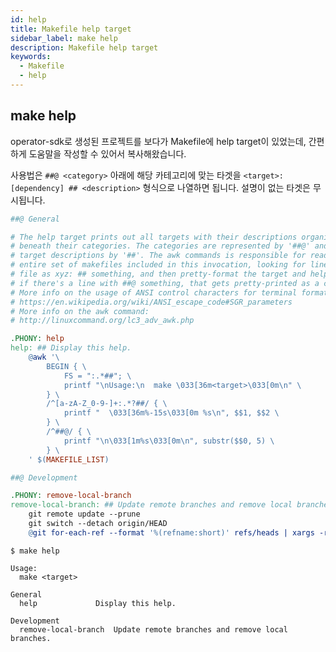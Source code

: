 ```yaml
---
id: help
title: Makefile help target
sidebar_label: make help
description: Makefile help target
keywords:
  - Makefile
  - help
---
```


## make help

operator-sdk로 생성된 프로젝트를 보다가 Makefile에 help target이 있었는데, 간편하게 도움말을 작성할 수 있어서 복사해왔습니다.

사용법은 `##@ <category>` 아래에 해당 카테고리에 맞는 타겟을 `<target>: [dependency] ## <description>` 형식으로 나열하면 됩니다. 설명이 없는 타겟은 무시됩니다.

```makefile
##@ General

# The help target prints out all targets with their descriptions organized
# beneath their categories. The categories are represented by '##@' and the
# target descriptions by '##'. The awk commands is responsible for reading the
# entire set of makefiles included in this invocation, looking for lines of the
# file as xyz: ## something, and then pretty-format the target and help. Then,
# if there's a line with ##@ something, that gets pretty-printed as a category.
# More info on the usage of ANSI control characters for terminal formatting:
# https://en.wikipedia.org/wiki/ANSI_escape_code#SGR_parameters
# More info on the awk command:
# http://linuxcommand.org/lc3_adv_awk.php

.PHONY: help
help: ## Display this help.
	@awk '\
		BEGIN { \
			FS = ":.*##"; \
			printf "\nUsage:\n  make \033[36m<target>\033[0m\n" \
		} \
		/^[a-zA-Z_0-9-]+:.*?##/ { \
			printf "  \033[36m%-15s\033[0m %s\n", $$1, $$2 \
		} \
		/^##@/ { \
			printf "\n\033[1m%s\033[0m\n", substr($$0, 5) \
		} \
	' $(MAKEFILE_LIST)

##@ Development

.PHONY: remove-local-branch
remove-local-branch: ## Update remote branches and remove local branches.
	git remote update --prune
	git switch --detach origin/HEAD
	@git for-each-ref --format '%(refname:short)' refs/heads | xargs -r -t git branch -D
```

```shell
$ make help

Usage:
  make <target>

General
  help             Display this help.

Development
  remove-local-branch  Update remote branches and remove local branches.
```
